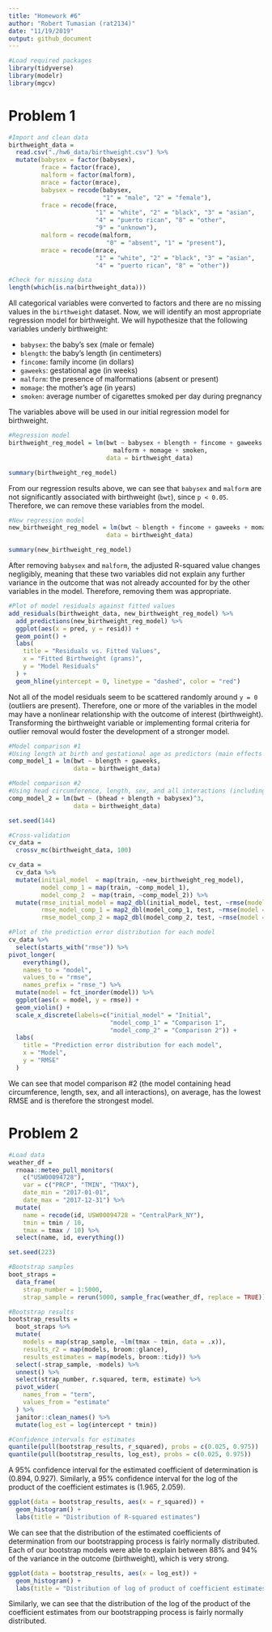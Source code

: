 ```yaml
---
title: "Homework #6"
author: "Robert Tumasian (rat2134)"
date: "11/19/2019"
output: github_document
---
```

```r
#Load required packages
library(tidyverse)
library(modelr)
library(mgcv)
```

# Problem 1
```r
#Import and clean data
birthweight_data = 
  read.csv("./hw6_data/birthweight.csv") %>%
  mutate(babysex = factor(babysex),
         frace = factor(frace),
         malform = factor(malform),
         mrace = factor(mrace),
         babysex = recode(babysex,
                          "1" = "male", "2" = "female"),
         frace = recode(frace,
                        "1" = "white", "2" = "black", "3" = "asian",
                        "4" = "puerto rican", "8" = "other",
                        "9" = "unknown"),
         malform = recode(malform,
                           "0" = "absent", "1" = "present"),
         mrace = recode(mrace,
                        "1" = "white", "2" = "black", "3" = "asian",
                        "4" = "puerto rican", "8" = "other"))

#Check for missing data
length(which(is.na(birthweight_data))) 
```

All categorical variables were converted to factors and there are no missing values in the `birthweight` dataset. Now, we will identify an most appropriate regression model for birthweight. We will hypothesize that the following variables underly birthweight:  

* `babysex`: the baby's sex (male or female)
* `blength`: the baby's length (in centimeters)
* `fincome`: family income (in dollars)
* `gaweeks`: gestational age (in weeks)
* `malform`: the presence of malformations (absent or present)
* `momage`: the mother's age (in years)
* `smoken`: average number of cigarettes smoked per day during pregnancy

The variables above will be used in our initial regression model for birthweight.

```r
#Regression model
birthweight_reg_model = lm(bwt ~ babysex + blength + fincome + gaweeks + 
                             malform + momage + smoken, 
                           data = birthweight_data)

summary(birthweight_reg_model)
```

From our regression results above, we can see that `babysex` and `malform` are not significantly associated with birthweight (`bwt`), since `p < 0.05`. Therefore, we can remove these variables from the model.

```r
#New regression model
new_birthweight_reg_model = lm(bwt ~ blength + fincome + gaweeks + momage + smoken, 
                           data = birthweight_data)

summary(new_birthweight_reg_model)
```

After removing `babysex` and `malform`, the adjusted R-squared value changes negligibly, meaning that these two variables did not explain any further variance in the outcome that was not already accounted for by the other variables in the model. Therefore, removing them was appropriate.

```r
#Plot of model residuals against fitted values
add_residuals(birthweight_data, new_birthweight_reg_model) %>%
  add_predictions(new_birthweight_reg_model) %>%
  ggplot(aes(x = pred, y = resid)) +
  geom_point() +
  labs(
    title = "Residuals vs. Fitted Values",
    x = "Fitted Birthweight (grams)",
    y = "Model Residuals"
  ) +
  geom_hline(yintercept = 0, linetype = "dashed", color = "red")

```

Not all of the model residuals seem to be scattered randomly around `y = 0` (outliers are present). Therefore, one or more of the variables in the model may have a nonlinear relationship with the outcome of interest (birthweight). Transforming the birthweight variable or implementing formal criteria for outlier removal would foster the development of a stronger model.

```r
#Model comparison #1
#Using length at birth and gestational age as predictors (main effects only)
comp_model_1 = lm(bwt ~ blength + gaweeks, 
                  data = birthweight_data)
```

```r
#Model comparison #2
#Using head circumference, length, sex, and all interactions (including three-way)
comp_model_2 = lm(bwt ~ (bhead + blength + babysex)^3, 
                  data = birthweight_data)
```

```r
set.seed(144)

#Cross-validation
cv_data = 
  crossv_mc(birthweight_data, 100)

cv_data = 
  cv_data %>% 
  mutate(initial_model  = map(train, ~new_birthweight_reg_model),
         model_comp_1 = map(train, ~comp_model_1),
         model_comp_2  = map(train, ~comp_model_2)) %>% 
  mutate(rmse_initial_model = map2_dbl(initial_model, test, ~rmse(model = .x, data = .y)),
         rmse_model_comp_1 = map2_dbl(model_comp_1, test, ~rmse(model = .x, data = .y)),
         rmse_model_comp_2 = map2_dbl(model_comp_2, test, ~rmse(model = .x, data = .y)))

#Plot of the prediction error distribution for each model
cv_data %>% 
  select(starts_with("rmse")) %>% 
pivot_longer(
    everything(),
    names_to = "model", 
    values_to = "rmse",
    names_prefix = "rmse_") %>% 
  mutate(model = fct_inorder(model)) %>% 
  ggplot(aes(x = model, y = rmse)) + 
  geom_violin() +
  scale_x_discrete(labels=c("initial_model" = "Initial", 
                            "model_comp_1" = "Comparison 1",
                            "model_comp_2" = "Comparison 2")) +
  labs(
    title = "Prediction error distribution for each model",
    x = "Model",
    y = "RMSE"
  )
```

We can see that model comparison #2 (the model containing head circumference, length, sex, and all interactions), on average, has the lowest RMSE and is therefore the strongest model.

# Problem 2
```r
#Load data
weather_df = 
  rnoaa::meteo_pull_monitors(
    c("USW00094728"),
    var = c("PRCP", "TMIN", "TMAX"), 
    date_min = "2017-01-01",
    date_max = "2017-12-31") %>%
  mutate(
    name = recode(id, USW00094728 = "CentralPark_NY"),
    tmin = tmin / 10,
    tmax = tmax / 10) %>%
  select(name, id, everything())
```

```r
set.seed(223)

#Bootstrap samples
boot_straps = 
  data_frame(
    strap_number = 1:5000,
    strap_sample = rerun(5000, sample_frac(weather_df, replace = TRUE)))

#Bootstrap results
bootstrap_results = 
  boot_straps %>% 
  mutate(
    models = map(strap_sample, ~lm(tmax ~ tmin, data = .x)),
    results_r2 = map(models, broom::glance),
    results_estimates = map(models, broom::tidy)) %>% 
  select(-strap_sample, -models) %>% 
  unnest() %>%
  select(strap_number, r.squared, term, estimate) %>%
  pivot_wider(
    names_from = "term",
    values_from = "estimate"
  ) %>%
  janitor::clean_names() %>%
  mutate(log_est = log(intercept * tmin))
```

```r
#Confidence intervals for estimates
quantile(pull(bootstrap_results, r_squared), probs = c(0.025, 0.975))
quantile(pull(bootstrap_results, log_est), probs = c(0.025, 0.975))
```

A 95% confidence interval for the estimated coefficient of determination is (0.894, 0.927). Similarly, a 95% confidence interval for the log of the product of the coefficient estimates is (1.965, 2.059).

```r
ggplot(data = bootstrap_results, aes(x = r_squared)) +
  geom_histogram() +
  labs(title = "Distribution of R-squared estimates")
```

We can see that the distribution of the estimated coefficients of determination from our bootstrapping process is fairly normally distributed. Each of our bootstrap models were able to explain between 88% and 94% of the variance in the outcome (birthweight), which is very strong.

```r
ggplot(data = bootstrap_results, aes(x = log_est)) +
  geom_histogram() +
  labs(title = "Distribution of log of product of coefficient estimates")
```

Similarly, we can see that the distribution of the log of the product of the coefficient estimates from our bootstrapping process is fairly normally distributed.